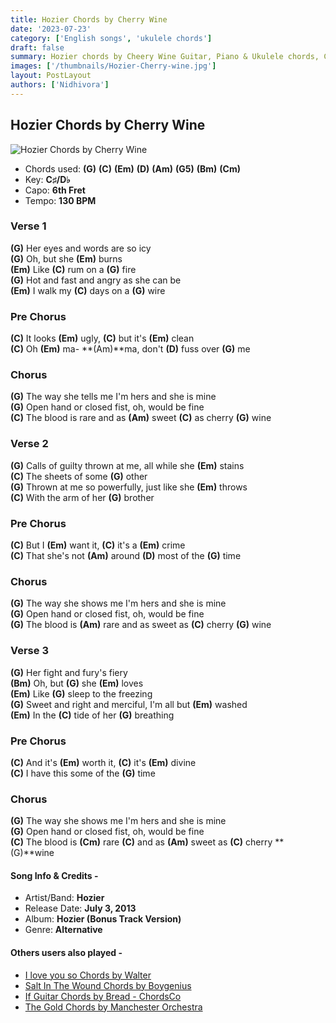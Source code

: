 ```yaml
---
title: Hozier Chords by Cherry Wine
date: '2023-07-23'
category: ['English songs', 'ukulele chords']
draft: false
summary: Hozier chords by Cheery Wine Guitar, Piano & Ukulele chords, Chords used - (G) (C) (Em) (D) (Am) (G5) (Bm) (Cm), Capo - 6th Fret, Key - C#
images: ['/thumbnails/Hozier-Cherry-wine.jpg']
layout: PostLayout
authors: ['Nidhivora']
---
```


## Hozier Chords by Cherry Wine

![Hozier Chords by Cherry Wine](/thumbnails/Hozier-Cherry-wine.jpg)

- Chords used: **(G)** **(C)** **(Em)** **(D)** **(Am)** **(G5)** **(Bm)** **(Cm)**
- Key: **C♯/D♭**
- Capo: **6th Fret**
- Tempo: **130 BPM**

### Verse 1

**(G)** Her eyes and words are so icy \
**(G)** Oh, but she **(Em)** burns \
**(Em)** Like **(C)** rum on a **(G)** fire \
**(G)** Hot and fast and angry as she can be \
**(Em)** I walk my **(C)** days on a **(G)** wire

### Pre Chorus

**(C)** It looks **(Em)** ugly, **(C)** but it's **(Em)** clean \
**(C)** Oh **(Em)** ma- **(Am)**ma, don't **(D)** fuss over **(G)** me

### Chorus

**(G)** The way she tells me I'm hers and she is mine \
**(G)** Open hand or closed fist, oh, would be fine \
**(C)** The blood is rare and as **(Am)** sweet **(C)** as cherry **(G)** wine

### Verse 2

**(G)** Calls of guilty thrown at me, all while she **(Em)** stains \
**(C)** The sheets of some **(G)** other \
**(G)** Thrown at me so powerfully, just like she **(Em)** throws \
**(C)** With the arm of her **(G)** brother

### Pre Chorus

**(C)** But I **(Em)** want it, **(C)** it's a **(Em)** crime \
**(C)** That she's not **(Am)** around **(D)** most of the **(G)** time

### Chorus

**(G)** The way she shows me I'm hers and she is mine \
**(G)** Open hand or closed fist, oh, would be fine \
**(G)** The blood is **(Am)** rare and as sweet as **(C)** cherry **(G)** wine

### Verse 3

**(G)** Her fight and fury's fiery \
**(Bm)** Oh, but **(G)** she **(Em)** loves \
**(Em)** Like **(G)** sleep to the freezing \
**(G)** Sweet and right and merciful, I'm all but **(Em)** washed \
**(Em)** In the **(C)** tide of her **(G)** breathing

### Pre Chorus

**(C)** And it's **(Em)** worth it, **(C)** it's **(Em)** divine \
**(C)** I have this some of the **(G)** time

### Chorus

**(G)** The way she shows me I'm hers and she is mine \
**(G)** Open hand or closed fist, oh, would be fine \
**(C)** The blood is **(Cm)** rare **(C)** and as **(Am)** sweet as **(C)** cherry **(G)**wine

#### Song Info & Credits -

- Artist/Band: **Hozier**
- Release Date: **July 3, 2013**
- Album: **Hozier (Bonus Track Version)**
- Genre: **Alternative**

#### Others users also played -

- [I love you so Chords by Walter](https://www.chordsco.com/chords/i-love-you-so-chords-by-walter)
- [Salt In The Wound Chords by Boygenius](https://www.chordsco.com/chords/salt-in-the-wound-chords-by-boygenius)
- [If Guitar Chords by Bread - ChordsCo](https://www.chordsco.com/chords/if-guitar-chords-by-bread-chordsco)
- [The Gold Chords by Manchester Orchestra](https://www.chordsco.com/chords/the-gold-chords-by-manchester-orchestra)
